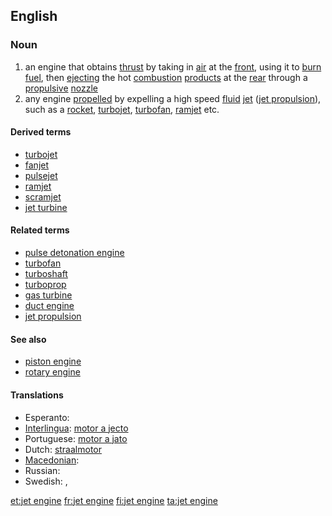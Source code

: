 ==English==

===Noun===
{{wikipedia}}
{{en-noun|sg=[[jet]] [[engine]]}}

# an engine that obtains [[thrust]] by taking in [[air]] at the [[front]], using it to [[burn]] [[fuel]], then [[ejecting]] the hot [[combustion]] [[product]]s at the [[rear]] through a [[propulsive]] [[nozzle]]
# any engine [[propel]]led by expelling a high speed [[fluid]] [[jet]] ([[jet propulsion]]), such as a [[rocket]], [[turbojet]], [[turbofan]], [[ramjet]] etc.

====Derived terms====
* [[turbojet]]
* [[fanjet]]
* [[pulsejet]]
* [[ramjet]]
* [[scramjet]]
* [[jet turbine]]

====Related terms====
* [[pulse detonation engine]]
* [[turbofan]]
* [[turboshaft]]
* [[turboprop]]
* [[gas turbine]]
* [[duct engine]]
* [[jet propulsion]]

====See also====
* [[piston engine]]
* [[rotary engine]]

====Translations====
{{trans-top}}
*Esperanto: {{t|eo|jetmotoro}}
*[[Interlingua]]: [[motor a jecto]]
*Portuguese: [[motor a jato]] {{m}}
*Dutch: [[straalmotor]] {{m}}
*[[Macedonian]]: {{t|mk|млазен погон|m|tr=mlázen pógon|xs=Macedonian}}
*Russian: {{t|ru|реактивный даигатель|m|tr=r'eaktívnyj dvígat'el'|sc=Cyrl}}
*Swedish: {{t|sv|jetmotor|c}}, {{t|sv|reamotor|c}}
{{trans-bottom}}

[[et:jet engine]]
[[fr:jet engine]]
[[fi:jet engine]]
[[ta:jet engine]]